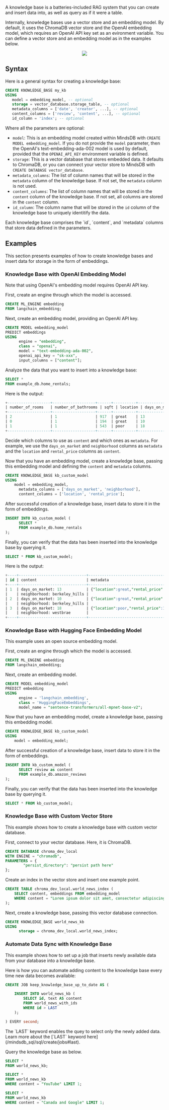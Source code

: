 A knowledge base is a batteries-included RAG system that you can create and insert data into, as well as query as if it were a table.

Internally, knowledge bases use a vector store and an embedding model. By default, it uses the ChromaDB vector store and the OpenAI embedding model, which requires an OpenAI API key set as an evironment variable. You can define a vector store and an embedding model as in the examples below.

<p align="center">
  <img src="https://docs.google.com/drawings/d/e/2PACX-1vTVmUqhoFXLF3ncL0NWwgdPjI7Hj19f-5xU8ED31ntYvlsTM3poM9zZKwcrEwzvxJrOhl2raIFKWlsp/pub?w=1342&h=681" />
</p>

## Syntax

Here is a general syntax for creating a knowledge base:

```sql
CREATE KNOWLEDGE_BASE my_kb
USING
   model = embedding_model, -- optional
   storage = vector_database.storage_table, -- optional
   metadata_columns = ['date', 'creator', ...], -- optional
   content_columns = ['review', 'content', ...], -- optional
   id_column = 'index'; -- optional
```

Where all the parameters are optional:

- `model`: This is an embedding model created within MindsDB with `CREATE MODEL embedding_model`. If you do not provide the `model` parameter, then the OpenAI's text-embedding-ada-002 model is used by default, provided that the `OPENAI_API_KEY` environment variable is defined.
- `storage`: This is a vector database that stores embedded data. It defaults to ChromaDB, or you can connect your vector store to MindsDB with `CREATE DATABASE vector_database`.
- `metadata_columns`: The list of column names that will be stored in the `metadata` column of the knowledge base. If not set, the `metadata` column is not used.
- `content_columns`: The list of column names that will be stored in the `content` column of the knowledge base. If not set, all columns are stored in the `content` column.
- `id_column`: The column name that will be stored in the `id` column of the knowledge base to uniquely identitify the data.

<Note>
Each knowledge base comprises the `id`, `content`, and `metadata` columns that store data defined in the parameters.
</Note>

## Examples

This section presents examples of how to create knowledge bases and insert data for storage in the form of embeddings.

### Knowledge Base with OpenAI Embedding Model

Note that using OpenAI's embedding model requires OpenAI API key.

First, create an engine through which the model is accessed.

```sql
CREATE ML_ENGINE embedding
FROM langchain_embedding;
```

Next, create an embedding model, providing an OpenAI API key.

```sql
CREATE MODEL embedding_model
PREDICT embeddings
USING
      engine = "embedding",
      class = "openai",
      model = "text-embedding-ada-002",
      openai_api_key = "sk-xxx",
      input_columns = ["content"];
```

Analyze the data that you want to insert into a knowledge base:

```sql
SELECT *
FROM example_db.home_rentals;
```

Here is the output:

```sql
+-------------------+-------------------+------+----------+----------------+----------------+--------------+----------------------------+
| number_of_rooms   | number_of_bathrooms | sqft | location | days_on_market | neighborhood   | rental_price | created_at                 |
+-------------------+-------------------+------+----------+----------------+----------------+--------------+----------------------------+
| 2                 | 1                 | 917  | great    | 13             | berkeley_hills | 3901         | 2024-02-24 02:28:21.746167 |
| 0                 | 1                 | 194  | great    | 10             | berkeley_hills | 2042         | 2024-02-19 06:10:59.693052 |
| 1                 | 1                 | 543  | poor     | 18             | westbrae       | 1871         | 2024-02-12 07:53:45.914146 |
+-------------------+-------------------+------+----------+----------------+----------------+--------------+----------------------------+
```

Decide which columns to use as `content` and which ones as `metadata`. For example, we use the `days_on_market` and `neighborhood` columns as `metadata` and the `location` and `rental_price` columns as `content`.

Now that you have an embedding model, create a knowledge base, passing this embedding model and defining the `content` and `metadata` columns.

```sql
CREATE KNOWLEDGE_BASE kb_custom_model
USING
	model = embedding_model,
      metadata_columns = ['days_on_market', 'neighborhood'],
      content_columns = ['location', 'rental_price'];
```

After successful creation of a knowledge base, insert data to store it in the form of embeddings.

```sql
INSERT INTO kb_custom_model (
      SELECT *
      FROM example_db.home_rentals
);
```

Finally, you can verify that the data has been inserted into the knowledge base by querying it.

```sql
SELECT * FROM kb_custom_model;
```

Here is the output:

```sql
+----+------------------------------+----------------------------------------+
| id | content                      | metadata                               |
+----+------------------------------+----------------------------------------+
| 1  | days_on_market: 13           | {"location":great,"rental_price":3901} |
|    | neighborhood: berkeley_hills |                                        |
| 2  | days_on_market: 10           | {"location":great,"rental_price":2042} |
|    | neighborhood: berkeley_hills |                                        |
| 3  | days_on_market: 18           | {"location":poor,"rental_price":1871}  |
|    | neighborhood: westbrae       |                                        |
+----+------------------------------+----------------------------------------+
```

### Knowledge Base with Hugging Face Embedding Model

This example uses an open source embedding model.

First, create an engine through which the model is accessed.

```sql
CREATE ML_ENGINE embedding
FROM langchain_embedding;
```

Next, create an embedding model.

```sql
CREATE MODEL embedding_model
PREDICT embedding
USING
      engine = 'langchain_embedding',
      class = 'HuggingFaceEmbeddings',
      model_name = "sentence-transformers/all-mpnet-base-v2";
```

Now that you have an embedding model, create a knowledge base, passing this embedding model.

```sql
CREATE KNOWLEDGE_BASE kb_custom_model
USING
	model = embedding_model;
```

After successful creation of a knowledge base, insert data to store it in the form of embeddings.

```sql
INSERT INTO kb_custom_model (
      SELECT review as content 
      FROM example_db.amazon_reviews
);
```

Finally, you can verify that the data has been inserted into the knowledge base by querying it.

```sql
SELECT * FROM kb_custom_model;
```

### Knowledge Base with Custom Vector Store

This example shows how to create a knowledge base with custom vector database.

First, connect to your vector database. Here, it is ChromaDB.

```sql
CREATE DATABASE chroma_dev_local
WITH ENGINE = "chromadb",
PARAMETERS = {
	    "persist_directory": "persist path here"
};
```

Create an index in the vector store and insert one example point.

```sql
CREATE TABLE chroma_dev_local.world_news_index (
	SELECT content, embeddings FROM embedding_model
	WHERE content = "Lorem ipsum dolor sit amet, consectetur adipiscing elit, sed do eiusmod tempor incididunt ut labore et dolore magna aliqua. Tristique sollicitudin nibh sit amet commodo nulla. Risus sed vulputate odio ut enim blandit volutpat. Suspendisse ultrices gravida dictum fusce ut placerat orci. Eget nulla facilisi etiam dignissim diam. Aenean euismod elementum nisi quis eleifend quam. Ac placerat vestibulum lectus mauris ultrices eros in. Sed turpis tincidunt id aliquet risus feugiat in ante metus. Pellentesque habitant morbi tristique senectus et netus. Imperdiet massa tincidunt nunc pulvinar sapien et ligula. Leo in vitae turpis massa sed elementum tempus egestas. Aliquam malesuada bibendum arcu vitae elementum curabitur. Sit amet tellus cras adipiscing. Enim ut tellus elementum sagittis vitae et leo. Donec pretium vulputate sapien nec."
);
```

Next, create a knowledge base, passing this vector database connection.

```sql
CREATE KNOWLEDGE_BASE world_news_kb
USING
      storage = chroma_dev_local.world_news_index;
```

### Automate Data Sync with Knowledge Base

This example shows how to set up a job that inserts newly available data from your database into a knowledge base.

Here is how you can automate adding content to the knowledge base every time new data becomes available:

```sql
CREATE JOB keep_knowledge_base_up_to_date AS (

    INSERT INTO world_news_kb (
        SELECT id, text AS content
        FROM world_news_with_ids
        WHERE id > LAST
    );

) EVERY second;
```

<Note>
The `LAST` keyword enables the quey to select only the newly added data. Learn more about the [`LAST` keyword here](/mindsdb_sql/sql/create/jobs#last).
</Note>

Query the knowledge base as below.

```sql
SELECT *
FROM world_news_kb;

SELECT *
FROM world_news_kb
WHERE content = "YouTube" LIMIT 1;

SELECT *
FROM world_news_kb
WHERE content = "Canada and Google" LIMIT 1;
```